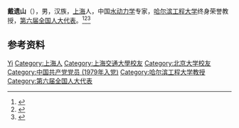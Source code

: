 '''戴遗山'''（{{bd|1932年|3月12日|2010年|9月20日}}），男，汉族，[[上海|上海]]人，中国[[水动力学|水动力学]]专家，[[哈尔滨工程大学|哈尔滨工程大学]]终身荣誉教授，[[第六届全国人大代表|第六届全国人大代表]]。<ref>{{Cite book|title=二十世纪中国名人辞典|author=蔡开松, 于信凤主编; 曾卓明, 周溯源, 赵书刚副主编|publisher=辽宁人民出版社|year=1991|isbn=|location=沈阳|pages=}}</ref><ref>{{Cite book|title=中华人民共和国职官志|author=何虎生, 李耀东, 向常福主编|publisher=中国社会出版社|year=2003|isbn=9787800883934|location=北京|pages=}}</ref><ref>{{Cite web|title=我校终身荣誉教授戴遗山逝世|url=http://xyzh.hrbeu.edu.cn/2010/0921/c5198a151774/page.htm|accessdate=2020-09-20|work=哈尔滨工程大学校友网}}</ref>

== 参考资料 ==
{{reflist}}

{{中国人物小作品}}

{{Authority control}}
{{DEFAULTSORT:Dai戴}}
[[Category:戴姓|Yi]]
[[Category:上海人|Category:上海人]]
[[Category:上海交通大學校友|Category:上海交通大學校友]]
[[Category:北京大学校友|Category:北京大学校友]]
[[Category:中国共产党党员_(1979年入党)|Category:中国共产党党员 (1979年入党)]]
[[Category:哈尔滨工程大学教授|Category:哈尔滨工程大学教授]]
[[Category:第六届全国人大代表|Category:第六届全国人大代表]]